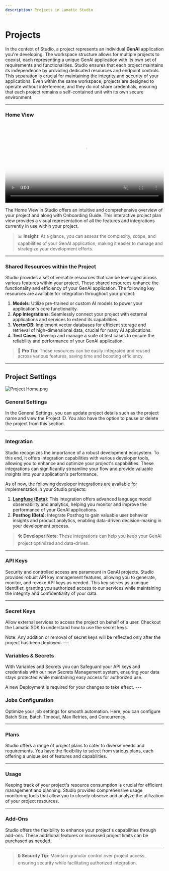 ```yaml
---
description: Projects in Lamatic Studio
---
```

# **Projects**

In the context of Studio, a project represents an individual **GenAI** application you're developing. The workspace structure allows for multiple projects to coexist, each representing a unique GenAI application with its own set of requirements and functionalities. Studio ensures that each project maintains its independence by providing dedicated resources and endpoint controls. This separation is crucial for maintaining the integrity and security of your applications. Even within the same workspace, projects are designed to operate without interference, and they do not share credentials, ensuring that each project remains a self-contained unit with its own secure environment.

---

### **Home View**

<video controls loop width="100%" autoplay muted poster="/public/extra/project-home-page.webp" controlslist="nodownload">
    <source src="/public/extra/onbording.mp4" type="video/mp4" />
    Your browser does not support the video tag.
</video>

The Home View in Studio offers an intuitive and comprehensive overview of your project and along with Onboarding Guide. This interactive project plan view provides a visual representation of all the features and integrations currently in use within your project.

> 📊 **Insight**: At a glance, you can assess the complexity, scope, and capabilities of your GenAI application, making it easier to manage and strategize your development efforts.

---

### **Shared Resources within the Project**

Studio provides a set of versatile resources that can be leveraged across various features within your project. These shared resources enhance the functionality and efficiency of your GenAI application. The following key resources are available for integration throughout your project:

1. **Models**: Utilize pre-trained or custom AI models to power your application's core functionality.
2. **App Integrations**: Seamlessly connect your project with external applications and services to extend its capabilities.
3. **VectorDB**: Implement vector databases for efficient storage and retrieval of high-dimensional data, crucial for many AI applications.
4. **Test Cases**: Develop and manage a suite of test cases to ensure the reliability and performance of your GenAI application.

> 🔧 **Pro Tip**: These resources can be easily integrated and reused across various features, saving time and boosting efficiency.

---

## Project Settings

![Project Home.png](./img/project-settings.webp)

### General Settings
In the General Settings, you can update project details such as the project name and view the Project ID. You also have the option to pause or delete the project from this section.

---

### **Integration**

Studio recognizes the importance of a robust development ecosystem. To this end, it offers integration capabilities with various developer tools, allowing you to enhance and optimize your project's capabilities. These integrations can significantly streamline your flow and provide valuable insights into your application's performance.

As of now, the following developer integrations are available for implementation in your Studio projects:

1. **[Langfuse (Beta)](/docs/reports/langfuse-integration)**: This integration offers advanced language model observability and analytics, helping you monitor and improve the performance of your GenAI applications.
2. **Posthog (Beta)**: Integrate Posthog to gain valuable user behavior insights and product analytics, enabling data-driven decision-making in your development process.

> 🛠️ **Developer Note**: These integrations can help you keep your GenAI project optimized and data-driven.

---


### **API Keys**

Security and controlled access are paramount in GenAI projects. Studio provides robust API key management features, allowing you to generate, monitor, and revoke API keys as needed. This key serves as a unique identifier, granting you authorized access to our services while maintaining the integrity and confidentiality of your data.

---

### **Secret Keys**

Allow external services to access the project on behalf of a user. Checkout the Lamatic SDK to understand how to use the secret keys.

<Callout type="warning" >
 Note: Any addition or removal of secret keys will be reflected only after the project has been deployed.
</Callout>
---

### **Variables & Secrets**

With Variables and Secrets you can Safeguard your API keys and credentials with our new Secrets Management system, ensuring your data stays protected while maintaining easy access for authorized use.

<Callout type="warning" >
 A new Deployment is required for your changes to take effect.
</Callout>
---

### **Jobs Configuration**

Optimize your job settings for smooth automation. Here, you can configure Batch Size, Batch Timeout, Max Retries, and Concurrency.

---

### **Plans**

Studio offers a range of project plans to cater to diverse needs and requirements. You have the flexibility to select from various plans, each offering a unique set of features and capabilities.

---

### **Usage**

Keeping track of your project's resource consumption is crucial for efficient management and planning. Studio provides comprehensive usage monitoring tools that allow you to closely observe and analyze the utilization of your project resources.

---

### **Add-Ons**

Studio offers the flexibility to enhance your project's capabilities through add-ons. These additional features or increased project limits can be purchased as needed.

---


> 🔒 **Security Tip**: Maintain granular control over project access, ensuring security while facilitating authorized integration.